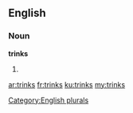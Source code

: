 ==English==

===Noun===
'''trinks'''

# {{plural of|[[trink]]}}

[[Category:English plurals]]

[[ar:trinks]]
[[fr:trinks]]
[[ku:trinks]]
[[my:trinks]]